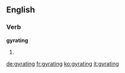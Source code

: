 ==English==

===Verb===
'''gyrating'''

# {{present participle of|gyrate}}

[[de:gyrating]]
[[fr:gyrating]]
[[ko:gyrating]]
[[it:gyrating]]